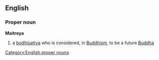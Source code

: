 ==English==
===Proper noun===
{{wikipedia|Maitreya}}
'''Maitreya'''
#a [[bodhisattva]] who is considered, in [[Buddhism]], to be a future [[Buddha]]

[[Category:English proper nouns]]